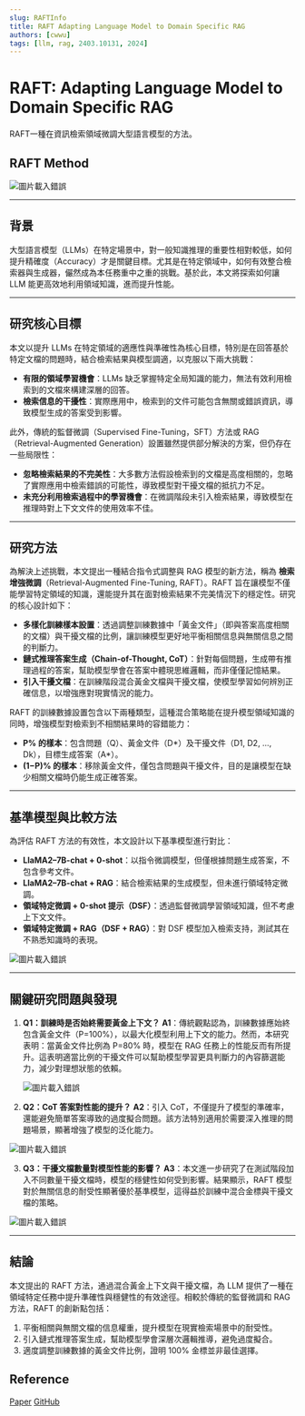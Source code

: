```yaml
---
slug: RAFTInfo
title: RAFT Adapting Language Model to Domain Specific RAG
authors: [cwwu]
tags: [llm, rag, 2403.10131, 2024]
---
```



# RAFT: Adapting Language Model to Domain Specific RAG

RAFT一種在資訊檢索領域微調大型語言模型的方法。

<!-- truncate -->

## RAFT Method
![圖片載入錯誤](./img/RAFT-01.webp)

---

## 背景

大型語言模型（LLMs）在特定場景中，對一般知識推理的重要性相對較低，如何提升精確度（Accuracy）才是關鍵目標。尤其是在特定領域中，如何有效整合檢索器與生成器，儼然成為本任務重中之重的挑戰。基於此，本文將探索如何讓 LLM 能更高效地利用領域知識，進而提升性能。

---

## 研究核心目標

本文以提升 LLMs 在特定領域的適應性與準確性為核心目標，特別是在回答基於特定文檔的問題時，結合檢索結果與模型調適，以克服以下兩大挑戰：

- **有限的領域學習機會**：LLMs 缺乏掌握特定全局知識的能力，無法有效利用檢索到的文檔來構建深層的回答。
- **檢索信息的干擾性**：實際應用中，檢索到的文件可能包含無關或錯誤資訊，導致模型生成的答案受到影響。

此外，傳統的監督微調（Supervised Fine-Tuning，SFT）方法或 RAG（Retrieval-Augmented Generation）設置雖然提供部分解決的方案，但仍存在一些局限性：

- **忽略檢索結果的不完美性**：大多數方法假設檢索到的文檔是高度相關的，忽略了實際應用中檢索錯誤的可能性，導致模型對干擾文檔的抵抗力不足。
- **未充分利用檢索過程中的學習機會**：在微調階段未引入檢索結果，導致模型在推理時對上下文文件的使用效率不佳。

---

## 研究方法

為解決上述挑戰，本文提出一種結合指令式調整與 RAG 模型的新方法，稱為 **檢索增強微調**（Retrieval-Augmented Fine-Tuning, RAFT）。RAFT 旨在讓模型不僅能學習特定領域的知識，還能提升其在面對檢索結果不完美情況下的穩定性。研究的核心設計如下：

- **多樣化訓練樣本設置**：透過調整訓練數據中「黃金文件」（即與答案高度相關的文檔）與干擾文檔的比例，讓訓練模型更好地平衡相關信息與無關信息之間的判斷力。
- **鏈式推理答案生成（Chain-of-Thought, CoT）**：針對每個問題，生成帶有推理過程的答案，幫助模型學會在答案中體現思維邏輯，而非僅僅記憶結果。
- **引入干擾文檔**：在訓練階段混合黃金文檔與干擾文檔，使模型學習如何辨別正確信息，以增強應對現實情況的能力。

RAFT 的訓練數據設置包含以下兩種類型，這種混合策略能在提升模型領域知識的同時，增強模型對檢索到不相關結果時的容錯能力：

- **P% 的樣本**：包含問題（Q）、黃金文件（D*）及干擾文件（D1, D2, …, Dk），目標生成答案（A*）。
- **(1−P)% 的樣本**：移除黃金文件，僅包含問題與干擾文件，目的是讓模型在缺少相關文檔時仍能生成正確答案。

---

## 基準模型與比較方法

為評估 RAFT 方法的有效性，本文設計以下基準模型進行對比：

-  **LlaMA2–7B-chat + 0-shot**：以指令微調模型，但僅根據問題生成答案，不包含參考文件。
-  **LlaMA2–7B-chat + RAG**：結合檢索結果的生成模型，但未進行領域特定微調。
- **領域特定微調 + 0-shot 提示（DSF）**：透過監督微調學習領域知識，但不考慮上下文文件。
- **領域特定微調 + RAG（DSF + RAG）**：對 DSF 模型加入檢索支持，測試其在不熟悉知識時的表現。

![圖片載入錯誤](./img/RAFT-data-01.webp)

---

## 關鍵研究問題與發現

1. **Q1：訓練時是否始終需要黃金上下文？**
   **A1**：傳統觀點認為，訓練數據應始終包含黃金文件（P=100%），以最大化模型利用上下文的能力。然而，本研究表明：當黃金文件比例為 P=80% 時，模型在 RAG 任務上的性能反而有所提升。這表明適當比例的干擾文件可以幫助模型學習更具判斷力的內容篩選能力，減少對理想狀態的依賴。
   
   ![圖片載入錯誤](./img/RAFT-data-02.webp)


2. **Q2：CoT 答案對性能的提升？**
   **A2**：引入 CoT，不僅提升了模型的準確率，還能避免簡單答案導致的過度擬合問題。該方法特別適用於需要深入推理的問題場景，顯著增強了模型的泛化能力。
   
![圖片載入錯誤](./img/RAFT-data-03.webp)

3. **Q3：干擾文檔數量對模型性能的影響？**
   **A3**：本文進一步研究了在測試階段加入不同數量干擾文檔時，模型的穩健性如何受到影響。結果顯示，RAFT 模型對於無關信息的耐受性顯著優於基準模型，這得益於訓練中混合金標與干擾文檔的策略。
   
![圖片載入錯誤](./img/RAFT-data-04.webp)

---

## 結論

本文提出的 RAFT 方法，通過混合黃金上下文與干擾文檔，為 LLM 提供了一種在領域特定任務中提升準確性與穩健性的有效途徑。相較於傳統的監督微調和 RAG 方法，RAFT 的創新點包括：

1. 平衡相關與無關文檔的信息權重，提升模型在現實檢索場景中的耐受性。
2. 引入鏈式推理答案生成，幫助模型學會深層次邏輯推導，避免過度擬合。
3. 適度調整訓練數據的黃金文件比例，證明 100% 金標並非最佳選擇。


## Reference
[Paper](https://arxiv.org/abs/2403.10131)
[GitHub](https://github.com/ShishirPatil/gorilla)